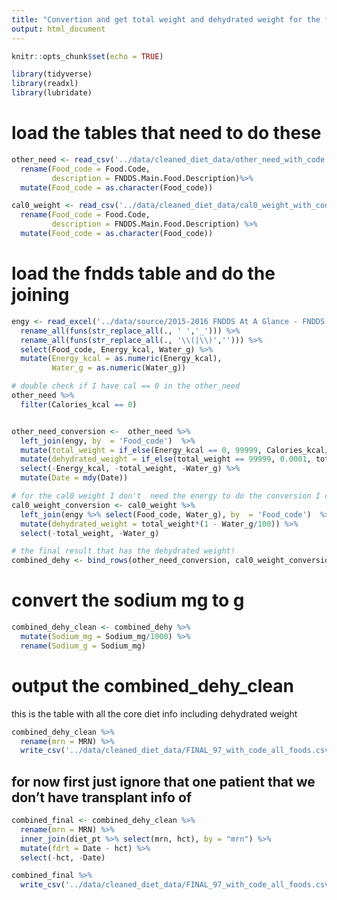 ```yaml
---
title: "Convertion and get total weight and dehydrated weight for the foods"
output: html_document
---
```


```r
knitr::opts_chunk$set(echo = TRUE)
```

```r
library(tidyverse)
library(readxl)
library(lubridate)
```

# load the tables that need to do these

```r
other_need <- read_csv('../data/cleaned_diet_data/other_need_with_code.csv') %>% 
  rename(Food_code = Food.Code,
         description = FNDDS.Main.Food.Description)%>% 
  mutate(Food_code = as.character(Food_code))

cal0_weight <- read_csv('../data/cleaned_diet_data/cal0_weight_with_code.csv') %>% 
  rename(Food_code = Food.Code,
         description = FNDDS.Main.Food.Description) %>% 
  mutate(Food_code = as.character(Food_code))
```

# load the fndds table and do the joining

```r
engy <- read_excel('../data/source/2015-2016 FNDDS At A Glance - FNDDS Nutrient Values.xlsx', skip = 1, col_types  = 'text') %>% 
  rename_all(funs(str_replace_all(., ' ','_'))) %>% 
  rename_all(funs(str_replace_all(., '\\(|\\)',''))) %>% 
  select(Food_code, Energy_kcal, Water_g) %>% 
  mutate(Energy_kcal = as.numeric(Energy_kcal),
         Water_g = as.numeric(Water_g))
```

```r
# double check if I have cal == 0 in the other_need
other_need %>% 
  filter(Calories_kcal == 0)


other_need_conversion <-  other_need %>% 
  left_join(engy, by  = 'Food_code')  %>% 
  mutate(total_weight = if_else(Energy_kcal == 0, 99999, Calories_kcal/Energy_kcal*100)) %>% 
  mutate(dehydrated_weight = if_else(total_weight == 99999, 0.0001, total_weight*(1 - Water_g/100))) %>% 
  select(-Energy_kcal, -total_weight, -Water_g) %>% 
  mutate(Date = mdy(Date))
```

```r
# for the cal0 weight I don't  need the energy to do the conversion I can just minus the water portion
cal0_weight_conversion <- cal0_weight %>% 
  left_join(engy %>% select(Food_code, Water_g), by  = 'Food_code')  %>% 
  mutate(dehydrated_weight = total_weight*(1 - Water_g/100)) %>% 
  select(-total_weight, -Water_g)
```

```r
# the final result that has the dehydrated weight!
combined_dehy <- bind_rows(other_need_conversion, cal0_weight_conversion)   
```

# convert the sodium mg to g

```r
combined_dehy_clean <- combined_dehy %>% 
  mutate(Sodium_mg = Sodium_mg/1000) %>% 
  rename(Sodium_g = Sodium_mg) 
```

# output the combined_dehy_clean

this is the table with all the core diet info including dehydrated weight

```r
combined_dehy_clean %>% 
  rename(mrn = MRN) %>% 
  write_csv('../data/cleaned_diet_data/FINAL_97_with_code_all_foods.csv')
```





## for now first just ignore that one patient that we don't have transplant info of

```r
combined_final <- combined_dehy_clean %>% 
  rename(mrn = MRN) %>% 
  inner_join(diet_pt %>% select(mrn, hct), by = "mrn") %>% 
  mutate(fdrt = Date - hct) %>% 
  select(-hct, -Date)

combined_final %>% 
  write_csv('../data/cleaned_diet_data/FINAL_97_with_code_all_foods.csv')
```

 
